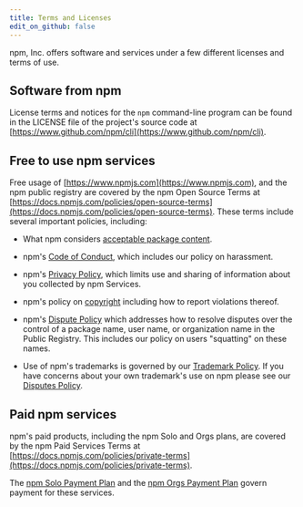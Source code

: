 ```yaml
---
title: Terms and Licenses
edit_on_github: false
---
```


npm, Inc. offers software and services under a few different licenses and terms of use.

## Software from npm

License terms and notices for the `npm` command-line program can be found in the LICENSE file of the project's source code at [https://www.github.com/npm/cli](https://www.github.com/npm/cli).

## Free to use npm services

Free usage of [https://www.npmjs.com](https://www.npmjs.com), and the npm public registry are covered by the npm Open Source Terms at [https://docs.npmjs.com/policies/open-source-terms](https://docs.npmjs.com/policies/open-source-terms). These terms include several important policies, including:

- What npm considers [acceptable package content][acceptable-use].

- npm's [Code of Conduct][conduct], which includes our policy on harassment.

- npm's [Privacy Policy][privacy], which limits use and sharing of information about you collected by npm Services.

- npm's policy on [copyright][dmca] including how to report violations thereof.

- npm's [Dispute Policy][disputes] which addresses how to resolve disputes over the control of a package name, user name, or organization name in the Public Registry. This includes our policy on users "squatting" on these names.

- Use of npm's trademarks is governed by our [Trademark Policy][trademark]. If you have concerns about your own trademark's use on npm please see our [Disputes Policy][disputes-trademark].

## Paid npm services

npm's paid products, including the npm Solo and Orgs plans, are covered by the npm Paid Services Terms at [https://docs.npmjs.com/policies/private-terms](https://docs.npmjs.com/policies/private-terms).

The [npm Solo Payment Plan][solo-plan] and the [npm Orgs Payment Plan][orgs-plan] govern payment for these services.

[acceptable-use]: /policies/open-source-terms#acceptable-use
[privacy]: /policies/privacy
[dmca]: /policies/dmca
[disputes]: /policies/disputes
[trademark]: /policies/trademark
[disputes-trademark]: /policies/disputes#trademarks
[conduct]: /policies/conduct
[orgs-plan]: /policies/orgs-plan
[solo-plan]: /policies/solo-plan
